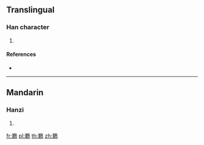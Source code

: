{{character info/new}}
==Translingual==

===Han character===
{{Han char|rn=196|rad=鳥|as=13|sn=24|four=67427|canj=WJHAF}}

# {{defn|Han|sort=鳥13}}

====References====
* {{Han ref|kx=1503.030|dkj=47408|dj=2032.210|hdz=74664.130|uh=9E05|ud=40453|bh=F8E1|bd=63713}}

----

==Mandarin==

===Hanzi===
{{cmn-hanzi|pin=[[zhé]] ([[zhe2]])|wg=che<sup>2</sup>}}

# {{defn|lang=cmn|sort=鳥13}}

[[fr:鸅]]
[[pl:鸅]]
[[th:鸅]]
[[zh:鸅]]